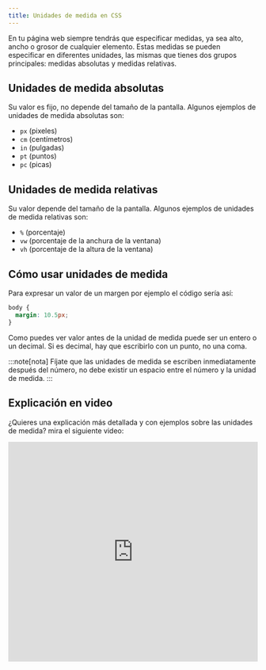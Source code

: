 ```yaml
---
title: Unidades de medida en CSS
---
```


En tu página web siempre tendrás que especificar medidas, ya sea alto, ancho o grosor de cualquier elemento. Estas medidas se pueden especificar en diferentes unidades, las mismas que tienes dos grupos principales: medidas absolutas y medidas relativas.

## Unidades de medida absolutas

Su valor es fijo, no depende del tamaño de la pantalla. Algunos ejemplos de unidades de medida absolutas son:

- `px` (pixeles)
- `cm` (centímetros)
- `in` (pulgadas)
- `pt` (puntos)
- `pc` (picas)

## Unidades de medida relativas

Su valor depende del tamaño de la pantalla. Algunos ejemplos de unidades de medida relativas son:

- `%` (porcentaje)
- `vw` (porcentaje de la anchura de la ventana)
- `vh` (porcentaje de la altura de la ventana)

## Cómo usar unidades de medida

Para expresar un valor de un margen por ejemplo el código sería así:

```css
body {
  margin: 10.5px;
}
```

Como puedes ver valor antes de la unidad de medida puede ser un entero o un decimal. Si es decimal, hay que escribirlo con un punto, no una coma.

:::note[nota]
Fíjate que las unidades de medida se escriben inmediatamente después del número, no debe existir un espacio entre el número y la unidad de medida.
:::

## Explicación en video

¿Quieres una explicación más detallada y con ejemplos sobre las unidades de medida? mira el siguiente video:

<iframe width="100%" height="444" src="https://www.youtube.com/embed/YjQPLZjBYMY?si=eVqrfjTBnCE893oH" title="YouTube video player" frameBorder="0" allow="accelerometer; autoplay; clipboard-write; encrypted-media; gyroscope; picture-in-picture; web-share" referrerPolicy="strict-origin-when-cross-origin" allowFullScreen></iframe>
